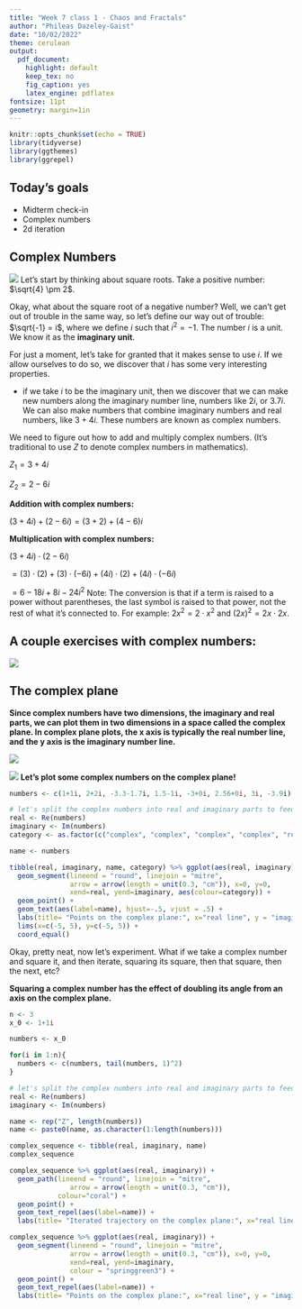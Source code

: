 ```yaml
---
title: "Week 7 class 1 - Chaos and Fractals"
author: "Phileas Dazeley-Gaist"
date: "10/02/2022"
theme: cerulean
output:
  pdf_document:
    highlight: default
    keep_tex: no
    fig_caption: yes
    latex_engine: pdflatex
fontsize: 11pt
geometry: margin=1in
---
```


```r
knitr::opts_chunk$set(echo = TRUE)
library(tidyverse)
library(ggthemes)
library(ggrepel)
```

## Today's goals

- Midterm check-in
- Complex numbers
- 2d iteration

## Complex Numbers

![](w7c1 figures/which of these are real.png)
Let's start by thinking about square roots. Take a positive number: $\sqrt{4} \pm 2$.

Okay, what about the square root of a negative number? Well, we can't get out of trouble in the same way, so let's define our way out of trouble: $\sqrt{-1} = i$, where we define $i$ such that $i^2=-1$. The number $i$ is a unit. We know it as the **imaginary unit**.

For just a moment, let's take for granted that it makes sense to use $i$. If we allow ourselves to do so, we discover that $i$ has some very interesting properties.

- if we take $i$ to be the imaginary unit, then we discover that we can make new numbers along the imaginary number line, numbers like $2i$, or $3.7i$. We can also make numbers that combine imaginary numbers and real numbers, like $3+4i$. These numbers are known as complex numbers.

We need to figure out how to add and multiply complex numbers. (It's traditional to use $Z$ to denote complex numbers in mathematics).

$Z_1 = 3+4i$

$Z_2 = 2-6i$

**Addition with complex numbers:**

$(3+4i) + (2-6i) = (3+2) + (4-6)i$

**Multiplication with complex numbers:**

$(3+4i) \cdot (2-6i)$

$= (3) \cdot (2) + (3) \cdot (-6i) + (4i) \cdot (2) + (4i) \cdot (-6i)$

$= 6 - 18i + 8i - 24i^2$ Note: The  conversion is that if a term is raised to a power without parentheses, the last symbol is raised to that power, not the rest of what it's connected to. For example: $2x ^ 2 = 2 \cdot x^2$ and $(2x) ^ 2 = 2x \cdot 2x$.

## A couple exercises with complex numbers:

![](w7c1 figures/exercises.jpg)

## The complex plane

**Since complex numbers have two dimensions, the imaginary and real parts, we can plot them in two dimensions in a space called the complex plane. In complex plane plots, the x axis is typically the real number line, and the y axis is the imaginary number line.**

![](w7c1 figures/complex plane 1.jpg)

![](w7c1 figures/complex plane 2.jpg)
**Let's plot some complex numbers on the complex plane!**

```r
numbers <- c(1+1i, 2+2i, -3.3-1.7i, 1.5-1i, -3+0i, 2.56+0i, 3i, -3.9i)

# let's split the complex numbers into real and imaginary parts to feed to ggplot
real <- Re(numbers)
imaginary <- Im(numbers)
category <- as.factor(c("complex", "complex", "complex", "complex", "real", "real", "imaginary", "imaginary"))

name <- numbers

tibble(real, imaginary, name, category) %>% ggplot(aes(real, imaginary)) + 
  geom_segment(lineend = "round", linejoin = "mitre", 
               arrow = arrow(length = unit(0.3, "cm")), x=0, y=0, 
               xend=real, yend=imaginary, aes(colour=category)) + 
  geom_point() +
  geom_text(aes(label=name), hjust=-.5, vjust = .5) +
  labs(title= "Points on the complex plane:", x="real line", y = "imaginary line") + 
  lims(x=c(-5, 5), y=c(-5, 5)) + 
  coord_equal()
```

Okay, pretty neat, now let's experiment. What if we take a complex number and square it, and then iterate, squaring its square, then that square, then the next, etc? 

**Squaring a complex number has the effect of doubling its angle from an axis on the complex plane.**

```r
n <- 3
x_0 <- 1+1i

numbers <- x_0

for(i in 1:n){
  numbers <- c(numbers, tail(numbers, 1)^2)
}

# let's split the complex numbers into real and imaginary parts to feed to ggplot
real <- Re(numbers)
imaginary <- Im(numbers)

name <- rep("Z", length(numbers))
name <- paste0(name, as.character(1:length(numbers)))

complex_sequence <- tibble(real, imaginary, name) 
complex_sequence

complex_sequence %>% ggplot(aes(real, imaginary)) +
  geom_path(lineend = "round", linejoin = "mitre", 
               arrow = arrow(length = unit(0.3, "cm")), 
            colour="coral") +
  geom_point() +
  geom_text_repel(aes(label=name)) +
  labs(title= "Iterated trajectory on the complex plane:", x="real line", y = "imaginary line")

complex_sequence %>% ggplot(aes(real, imaginary)) +
  geom_segment(lineend = "round", linejoin = "mitre", 
               arrow = arrow(length = unit(0.3, "cm")), x=0, y=0, 
               xend=real, yend=imaginary, 
               colour = "springgreen3") + 
  geom_point() +
  geom_text_repel(aes(label=name)) +
  labs(title= "Points on the complex plane:", x="real line", y = "imaginary line")
```
